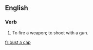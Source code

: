 ==English==

===Verb===
{{en-verb|busts a cap|busting a cap|busted a cap|head=[[bust]] [[a]] [[cap]]}}

# {{label|en|colloquial|or|slang}} To fire a weapon; to shoot with a gun.

[[fr:bust a cap]]